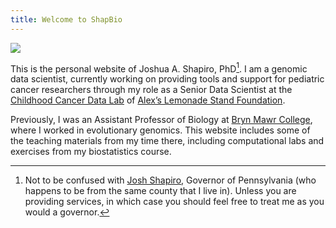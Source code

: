 ```yaml
---
title: Welcome to ShapBio
---
```


![](images/yeast_envs.jpg){.rounded .column-page-right}

This is the personal website of Joshua A. Shapiro, PhD[^1]. I am a genomic data scientist, currently working on providing tools and support for pediatric cancer researchers through my role as a Senior Data Scientist at the [Childhood Cancer Data Lab](https://ccdatalab.org) of [Alex's Lemonade Stand Foundation](https://alexslemonade.org).

[^1]: Not to be confused with [Josh Shapiro](https://joshshapiro.org), Governor of Pennsylvania (who happens to be from the same county that I live in).
    Unless you are providing services, in which case you should feel free to treat me as you would a governor.

Previously, I was an Assistant Professor of Biology at [Bryn Mawr College](https://brynmawr.edu), where I worked in evolutionary genomics.
This website includes some of the teaching materials from my time there, including computational labs and exercises from my biostatistics course.

